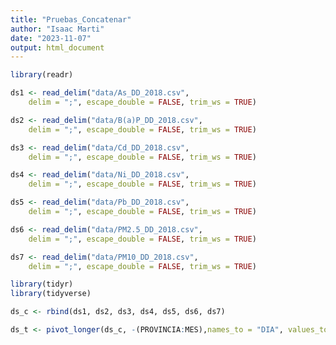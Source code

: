 ```yaml
---
title: "Pruebas_Concatenar"
author: "Isaac Marti"
date: "2023-11-07"
output: html_document
---
```

```r

library(readr)

ds1 <- read_delim("data/As_DD_2018.csv", 
    delim = ";", escape_double = FALSE, trim_ws = TRUE)

ds2 <- read_delim("data/B(a)P_DD_2018.csv", 
    delim = ";", escape_double = FALSE, trim_ws = TRUE)

ds3 <- read_delim("data/Cd_DD_2018.csv", 
    delim = ";", escape_double = FALSE, trim_ws = TRUE)

ds4 <- read_delim("data/Ni_DD_2018.csv", 
    delim = ";", escape_double = FALSE, trim_ws = TRUE)

ds5 <- read_delim("data/Pb_DD_2018.csv", 
    delim = ";", escape_double = FALSE, trim_ws = TRUE)

ds6 <- read_delim("data/PM2.5_DD_2018.csv", 
    delim = ";", escape_double = FALSE, trim_ws = TRUE)

ds7 <- read_delim("data/PM10_DD_2018.csv", 
    delim = ";", escape_double = FALSE, trim_ws = TRUE)

```


```r

library(tidyr)
library(tidyverse)

ds_c <- rbind(ds1, ds2, ds3, ds4, ds5, ds6, ds7)

ds_t <- pivot_longer(ds_c, -(PROVINCIA:MES),names_to = "DIA", values_to = "VALOR", names_prefix = 'D')

```